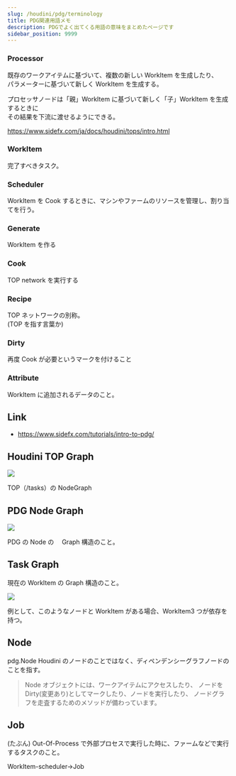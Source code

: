 ```yaml
---
slug: /houdini/pdg/terminology
title: PDG関連用語メモ
description: PDGでよく出てくる用語の意味をまとめたページです
sidebar_position: 9999
---
```


### Processor

既存のワークアイテムに基づいて、複数の新しい WorkItem を生成したり、  
パラメーターに基づいて新しく WorkItem を生成する。

プロセッサノードは「親」WorkItem に基づいて新しく「子」WorkItem を生成するときに  
その結果を下流に渡せるようにできる。

https://www.sidefx.com/ja/docs/houdini/tops/intro.html

### WorkItem

完了すべきタスク。

### Scheduler

WorkItem を Cook するときに、マシンやファームのリソースを管理し、割り当てを行う。

### Generate

WorkItem を作る

### Cook

TOP network を実行する

### Recipe

TOP ネットワークの別称。  
(TOP を指す言葉か)

### Dirty

再度 Cook が必要というマークを付けること

### Attribute

WorkItem に追加されるデータのこと。

## Link

-   https://www.sidefx.com/tutorials/intro-to-pdg/

## Houdini TOP Graph

![](https://gyazo.com/d9e1883dad383c7df6b343cf3a6232fe.png)

TOP（/tasks）の NodeGraph

## PDG Node Graph

![](https://gyazo.com/7204b2ffa858eb5039e8a816b2cefaae.png)

PDG の Node の　 Graph 構造のこと。

## Task Graph

現在の WorkItem の Graph 構造のこと。

![](https://gyazo.com/49d714061c743414ba5905351ac04666.png)

例として、このようなノードと WorkItem がある場合、WorkItem3 つが依存を持つ。

## Node

pdg.Node
Houdini のノードのことではなく、ディペンデンシーグラフノードのことを指す。

> Node オブジェクトには、ワークアイテムにアクセスしたり、
> ノードを Dirty(変更あり)としてマークしたり、ノードを実行したり、
> ノードグラフを走査するためのメソッドが備わっています。

## Job

(たぶん) Out-Of-Process で外部プロセスで実行した時に、ファームなどで実行するタスクのこと。

WorkItem-scheduler->Job
